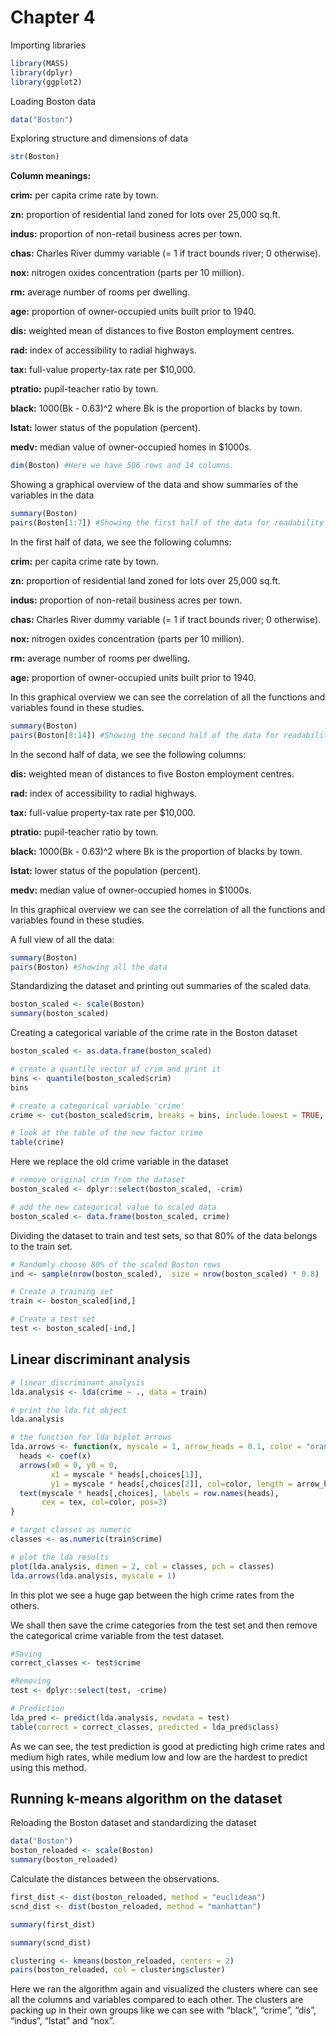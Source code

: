 # Chapter 4

Importing libraries
```r
library(MASS)
library(dplyr)
library(ggplot2)
```

Loading Boston data
```r
data("Boston")
```

Exploring structure and dimensions of data
```r
str(Boston)
```
**Column meanings:**

__crim:__ per capita crime rate by town.

__zn:__ proportion of residential land zoned for lots over 25,000 sq.ft.

__indus:__ proportion of non-retail business acres per town.

__chas:__ Charles River dummy variable (= 1 if tract bounds river; 0 otherwise).

__nox:__ nitrogen oxides concentration (parts per 10 million).

__rm:__ average number of rooms per dwelling.

__age:__ proportion of owner-occupied units built prior to 1940.

__dis:__ weighted mean of distances to five Boston employment centres.

__rad:__ index of accessibility to radial highways.

__tax:__ full-value property-tax rate per \$10,000.

__ptratio:__ pupil-teacher ratio by town.

__black:__ 1000(Bk - 0.63)^2 where Bk is the proportion of blacks by town.

__lstat:__ lower status of the population (percent).

__medv:__ median value of owner-occupied homes in \$1000s.
```r
dim(Boston) #Here we have 506 rows and 14 columns.
```

Showing a graphical overview of the data and show summaries of the variables in the data
```r
summary(Boston) 
pairs(Boston[1:7]) #Showing the first half of the data for readability
```

In the first half of data, we see the following columns:

__crim:__ per capita crime rate by town.

__zn:__ proportion of residential land zoned for lots over 25,000 sq.ft.

__indus:__ proportion of non-retail business acres per town.

__chas:__ Charles River dummy variable (= 1 if tract bounds river; 0 otherwise).

__nox:__ nitrogen oxides concentration (parts per 10 million).

__rm:__ average number of rooms per dwelling.

__age:__ proportion of owner-occupied units built prior to 1940.


In this graphical overview we can see the correlation of all the functions and variables found in these studies.

```r
summary(Boston) 
pairs(Boston[8:14]) #Showing the second half of the data for readability
```

In the second half of data, we see the following columns:

__dis:__ weighted mean of distances to five Boston employment centres.

__rad:__ index of accessibility to radial highways.

__tax:__ full-value property-tax rate per \$10,000.

__ptratio:__ pupil-teacher ratio by town.

__black:__ 1000(Bk - 0.63)^2 where Bk is the proportion of blacks by town.

__lstat:__ lower status of the population (percent).

__medv:__ median value of owner-occupied homes in \$1000s.


In this graphical overview we can see the correlation of all the functions and variables found in these studies.

A full view of all the data:
```r
summary(Boston) 
pairs(Boston) #Showing all the data
```

Standardizing the dataset and printing out summaries of the scaled data.
```r
boston_scaled <- scale(Boston)
summary(boston_scaled) 
```

Creating a categorical variable of the crime rate in the Boston dataset
```r
boston_scaled <- as.data.frame(boston_scaled)

# create a quantile vector of crim and print it
bins <- quantile(boston_scaled$crim)
bins

# create a categorical variable 'crime'
crime <- cut(boston_scaled$crim, breaks = bins, include.lowest = TRUE, labels = c("low", "med_low", "med_high", "high"))

# look at the table of the new factor crime
table(crime)
```

Here we replace the old crime variable in the dataset
```r
# remove original crim from the dataset
boston_scaled <- dplyr::select(boston_scaled, -crim)

# add the new categorical value to scaled data
boston_scaled <- data.frame(boston_scaled, crime)

```

Dividing the dataset to train and test sets, so that 80% of the data belongs to the train set.
```r
# Randomly choose 80% of the scaled Boston rows
ind <- sample(nrow(boston_scaled),  size = nrow(boston_scaled) * 0.8)

# Create a training set
train <- boston_scaled[ind,]

# Create a test set
test <- boston_scaled[-ind,]

```

## Linear discriminant analysis
```r
# linear discriminant analysis
lda.analysis <- lda(crime ~ ., data = train)

# print the lda.fit object
lda.analysis

# the function for lda biplot arrows
lda.arrows <- function(x, myscale = 1, arrow_heads = 0.1, color = "orange", tex = 0.75, choices = c(1,2)){
  heads <- coef(x)
  arrows(x0 = 0, y0 = 0, 
         x1 = myscale * heads[,choices[1]], 
         y1 = myscale * heads[,choices[2]], col=color, length = arrow_heads)
  text(myscale * heads[,choices], labels = row.names(heads), 
       cex = tex, col=color, pos=3)
}

# target classes as numeric
classes <- as.numeric(train$crime)

# plot the lda results
plot(lda.analysis, dimen = 2, col = classes, pch = classes)
lda.arrows(lda.analysis, myscale = 1)
```
In this plot we see a huge gap between the high crime rates from the others.


We shall then save the crime categories from the test set and then remove the categorical crime variable from the test dataset.
```r
#Saving
correct_classes <- test$crime

#Removing
test <- dplyr::select(test, -crime)

# Prediction
lda_pred <- predict(lda.analysis, newdata = test)
table(correct = correct_classes, predicted = lda_pred$class)
```
As we can see, the test prediction is good at predicting high crime rates and medium high rates, while medium low and low are the hardest to predict using this method.

## Running k-means algorithm on the dataset

Reloading the Boston dataset and standardizing the dataset 
```r
data("Boston")
boston_reloaded <- scale(Boston)
summary(boston_reloaded) 
```

Calculate the distances between the observations.
```r
first_dist <- dist(boston_reloaded, method = "euclidean")
scnd_dist <- dist(boston_reloaded, method = "manhattan")

summary(first_dist)

summary(scnd_dist)

clustering <- kmeans(boston_reloaded, centers = 2)
pairs(boston_reloaded, col = clustering$cluster)
```

Here we ran the algorithm again and visualized the clusters where can see all the columns and variables compared to each other. The clusters are packing up in their own groups like we can see with "black", "crime", "dis", "indus", "lstat" and "nox".


